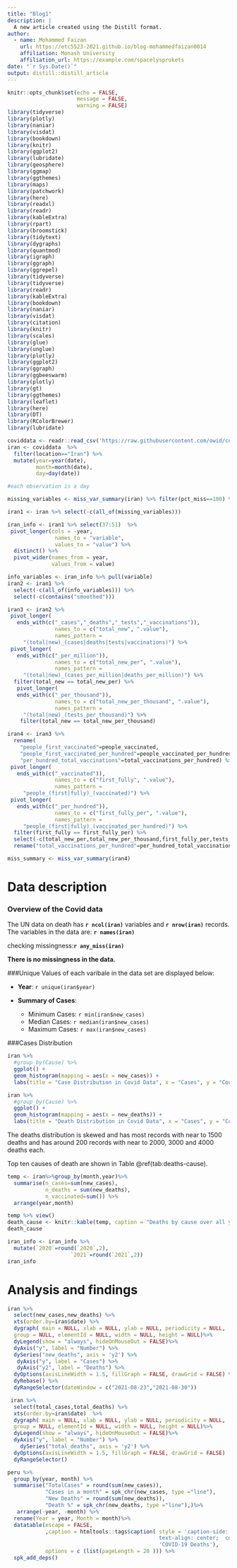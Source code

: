 ```yaml
---
title: "Blog1"
description: |
  A new article created using the Distill format.
author:
  - name: Mohammed Faizan
    url: https://etc5523-2021.github.io/blog-mohammedfaizan0014
    affiliation: Monash University
    affiliation_url: https://example.com/spacelysprokets
date: "`r Sys.Date()`"
output: distill::distill_article
---
```


```r
knitr::opts_chunk$set(echo = FALSE,
                      message = FALSE,
                      warning = FALSE)
library(tidyverse) 
library(plotly)
library(naniar)
library(visdat)
library(bookdown)
library(knitr)
library(ggplot2)
library(lubridate)
library(geosphere)
library(ggmap)
library(ggthemes)
library(maps)
library(patchwork)
library(here)
library(readxl)
library(readr)
library(kableExtra)
library(rpart)
library(broomstick)
library(tidytext)
library(dygraphs)
library(quantmod)
library(igraph)
library(ggraph)
library(ggrepel)
library(tidyverse)
library(tidyverse)
library(readr)
library(kableExtra)
library(bookdown)
library(naniar)
library(visdat)
library(citation)
library(knitr)
library(scales)
library(glue)
library(unglue)
library(plotly)
library(ggplot2)
library(ggraph)
library(ggbeeswarm)
library(plotly)
library(gt)
library(ggthemes)
library(leaflet)
library(here)
library(DT)
library(RColorBrewer)
library(lubridate)
```

```r
coviddata <- readr::read_csv('https://raw.githubusercontent.com/owid/covid-19-data/master/public/data/owid-covid-data.csv')
iran <- coviddata  %>% 
  filter(location=="Iran") %>% 
  mutate(year=year(date),
         month=month(date),
         day=day(date)) 

#each observation is a day
```

```r
missing_variables <- miss_var_summary(iran) %>% filter(pct_miss==100) %>% pull(variable)

iran1 <- iran %>% select(-c(all_of(missing_variables))) 

iran_info <- iran1 %>% select(37:51)  %>%
 pivot_longer(cols = -year,
               names_to = "variable",
               values_to = "value") %>% 
  distinct() %>% 
  pivot_wider(names_from = year,
              values_from = value)

info_variables <- iran_info %>% pull(variable)
iran2 <- iran1 %>% 
  select(-c(all_of(info_variables))) %>% 
  select(-c(contains("smoothed")))

iran3 <- iran2 %>%
 pivot_longer(
   ends_with(c("_cases","_deaths","_tests","_vaccinations")),
               names_to = c("total_new", ".value"),
               names_pattern = 
     "(total|new)_(cases|deaths|tests|vaccinations)") %>%
 pivot_longer(
   ends_with(c("_per_million")),
               names_to = c("total_new_per", ".value"),
               names_pattern = 
     "(total|new)_(cases_per_million|deaths_per_million)") %>%
  filter(total_new == total_new_per) %>% 
   pivot_longer(
   ends_with(c("_per_thousand")),
               names_to = c("total_new_per_thousand", ".value"),
               names_pattern = 
     "(total|new)_(tests_per_thousand)") %>%
    filter(total_new == total_new_per_thousand) 

iran4 <- iran3 %>% 
  rename(	
    "people_first_vaccinated"=people_vaccinated,
    "people_first_vaccinated_per_hundred"=people_vaccinated_per_hundred,
    "per_hundred_total_vaccinations"=total_vaccinations_per_hundred) %>%
 pivot_longer(
   ends_with(c("_vaccinated")),
               names_to = c("first_fully", ".value"),
               names_pattern = 
     "people_(first|fully)_(vaccinated)") %>% 
 pivot_longer(
   ends_with(c("_per_hundred")),
               names_to = c("first_fully_per", ".value"),
               names_pattern = 
     "people_(first|fully)_(vaccinated_per_hundred)") %>% 
  filter(first_fully == first_fully_per) %>% 
  select(-c(total_new_per,total_new_per_thousand,first_fully_per,tests_units)) %>% 
  rename("total_vaccinations_per_hundred"=per_hundred_total_vaccinations)

miss_summary <- miss_var_summary(iran4)
```



# Data description

### Overview of the Covid data {#overviewbarstool}

The UN data on death has **`r ncol(iran)`** variables and **`r nrow(iran)`** records. 
The variables in the data are: **`r names(iran)`**

checking missingness:**`r any_miss(iran)`**

**There is no missingness in the data.**

###Unique Values of each varibale in the data set are displayed below:

- **Year**: `r unique(iran$year)`

- **Summary of Cases**: 
    - Minimum Cases: `r min(iran$new_cases)`
    - Median Cases:  `r median(iran$new_cases)`
    - Maximum Cases: `r max(iran$new_cases)`
    
###Cases Distribution
```r


iran %>% 
  #group_by(Cause) %>% 
  ggplot() +
  geom_histogram(mapping = aes(x = new_cases)) +
  labs(title = "Case Distribution in Covid Data", x = "Cases", y = "Count")#+coord_cartesian(xlim=c(0,5000))

iran %>% 
  #group_by(Cause) %>% 
  ggplot() +
  geom_histogram(mapping = aes(x = new_deaths)) +
  labs(title = "Death Distribution in Covid Data", x = "Cases", y = "Count")#+coord_cartesian(xlim=c(0,5000))

```

The deaths distribution is skewed and has most records with near to 1500 deaths and has around 200 records with near to 2000, 3000 and 4000 deaths each.

Top ten causes of death are shown in Table \@ref(tab:deaths-cause).

```r
temp <- iran%>%group_by(month,year)%>%
  summarise(n_cases=sum(new_cases),
            n_deaths = sum(new_deaths),
            n_vaccinated=sum()) %>% 
  arrange(year,month)

temp %>% view()
death_cause <- knitr::kable(temp, caption = "Deaths by cause over all years, ages, sex")
death_cause

```



```r
iran_info <- iran_info %>% 
  mutate(`2020`=round(`2020`,2),
                    `2021`=round(`2021`,2)) 
iran_info

```



# Analysis and findings

```r

iran %>% 
  select(new_cases,new_deaths) %>% 
  xts(order.by=iran$date) %>% 
  dygraph( main = NULL, xlab = NULL, ylab = NULL, periodicity = NULL,
  group = NULL, elementId = NULL, width = NULL, height = NULL)%>% 
  dyLegend(show = "always", hideOnMouseOut = FALSE)%>%
  dyAxis("y", label = "Number") %>%
  dySeries("new_deaths", axis = 'y2') %>% 
   dyAxis("y", label = "Cases") %>%
   dyAxis("y2", label = "Deaths") %>%
  dyOptions(axisLineWidth = 1.5, fillGraph = FALSE, drawGrid = FALSE) %>%
  dyRebase() %>%
  dyRangeSelector(dateWindow = c("2021-08-23","2021-08-30"))

```


```r
 iran %>% 
  select(total_cases,total_deaths) %>% 
  xts(order.by=iran$date)  %>% 
  dygraph( main = NULL, xlab = NULL, ylab = NULL, periodicity = NULL,
  group = NULL, elementId = NULL, width = NULL, height = NULL)%>% 
  dyLegend(show = "always", hideOnMouseOut = FALSE)%>%
  dyAxis("y", label = "Number") %>%
    dySeries("total_deaths", axis = 'y2') %>% 
  dyOptions(axisLineWidth = 1.5, fillGraph = FALSE, drawGrid = FALSE)  %>%
  dyRangeSelector()

```


```r
peru %>% 
  group_by(year, month) %>%
  summarise("TotalCases" = round(sum(new_cases)),
            "Cases in a month" = spk_chr(new_cases, type ="line"),
            "New Deaths" = round(sum(new_deaths)),
            "Death %" = spk_chr(new_deaths, type ="line"),)%>%
   arrange(-year, -month) %>% 
  rename(Year = year, Month = month)%>%  
  datatable(escape = FALSE, 
            ,caption = htmltools::tags$caption( style = 'caption-side: top; 
                                                text-align: center;  color:black; font-size:120% ;',
                                                'COVID-19 Deaths'),
            options = c (list(pageLength = 20 ))) %>%
  spk_add_deps()
```

